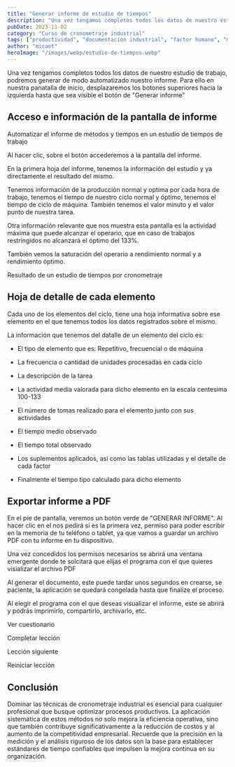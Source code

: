 ```yaml
---
title: "Generar informe de estudio de tiempos"
description: "Una vez tengamos completos todos los datos de nuestro estudio de trabajo, podremos generar de modo automatizado nuestro informe. Para ello en nuestra panatalla de inicio, desplazaremos los botones sup..."
pubDate: 2023-11-02
category: "Curso de cronometraje industrial"
tags: ["productividad", "documentación industrial", "factor humano", "medición de tiempos", "estudio de tiempos", "desempeño del operario", "análisis de elementos", "ciclo de trabajo"]
author: "micaot"
heroImage: "/images/webp/estudio-de-tiempos.webp"
---
```


Una vez tengamos completos todos los datos de nuestro estudio de trabajo, podremos generar de modo automatizado nuestro informe. Para ello en nuestra panatalla de inicio, desplazaremos los botones superiores hacia la izquierda hasta que sea visible el botón de "Generar informe"

## Acceso e información de la pantalla de informe

Automatizar el informe de métodos y tiempos en un estudio de tiempos de trabajo

Al hacer clic, sobre el botón accederemos a la pantalla del informe.

En la primera hoja del informe, tenemos la información del estudio y ya directamente el resultado del mismo.

Tenemos información de la producción normal y optima por cada hora de trabajo, tenemos el tiempo de nuestro ciclo normal y óptimo, tenemos el tiempo de ciclo de máquina. También tenemos el valor minuto y el valor punto de nuestra tarea.

Otra información relevante que nos muestra esta pantalla es la actividad máxima que puede alcanzar el operario, que en caso de trabajos restringidos no alcanzará el óptimo del 133%.

También vemos la saturación del operario a rendimiento normal y a rendimiento óptimo.

Resultado de un estudio de tiempos por cronometraje

## Hoja de detalle de cada elemento

Cada uno de los elementos del ciclo, tiene una hoja informativa sobre ese elemento en el que tenemos todos los datos registrados sobre el mismo.

La información que tenemos del datalle de un elemento del ciclo es:

- El tipo de elemento que es: Repetitivo, frecuencial o de máquina

- La frecuencia o cantidad de unidades procesadas en cada ciclo

- La descripción de la tarea

- La actividad media valorada para dicho elemento en la escala centesima 100-133

- El número de tomas realizado para el elemento junto con sus actividades

- El tiempo medio observado

- El tiempo total observado

- Los suplementos aplicados, así como las tablas utilizadas y el detalle de cada factor

- Finalmente el tiempo tipo calculado para dicho elemento

## Exportar informe a PDF

En el pie de pantalla, veremos un botón verde de "GENERAR INFORME". Al hacer clic en el nos pedirá si es la primera vez, permiso para poder escribir en la memoria de tu teléfono o tablet, ya que vamos a guardar un archivo PDF con tu informe en tu dispositivo.

Una vez concedidos los permisos necesarios se abrirá una ventana emergente donde te solcitará que elijas el programa con el que quieres visializar el archivo PDF

Al generar el documento, este puede tardar unos segundos en crearse, se paciente, la aplicación se quedará congelada hasta que finalize el proceso.

Al elegir el programa con el que deseas visualizar el informe, este se abrirá y podrás imprimirlo, compartirlo, archivarlo, etc.

Ver cuestionario

Completar lección

Lección siguiente

Reiniciar lección



## Conclusión

Dominar las técnicas de cronometraje industrial es esencial para cualquier profesional que busque optimizar procesos productivos. La aplicación sistemática de estos métodos no solo mejora la eficiencia operativa, sino que también contribuye significativamente a la reducción de costos y al aumento de la competitividad empresarial. Recuerde que la precisión en la medición y el análisis riguroso de los datos son la base para establecer estándares de tiempo confiables que impulsen la mejora continua en su organización.